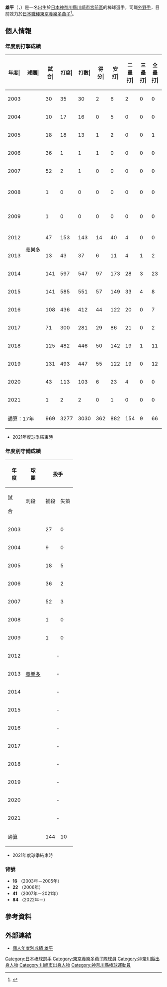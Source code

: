 {{Refimprove|time=2020-12-09T07:11:54+00:00}}
{{Infobox NPB player|
|name=雄平|
|image=20140413 Yuuhei Takai, infielder of the Tokyo Yakult Swallows, at Yokohama Stadium.JPG|
|width=300|
|position=二軍打擊教練|
|team=東北樂天金鷲|
|number=84|
|bats=左|
|throws=左|
|birthdate={{birth_date_and_age|1984|6|25|mf=y}}|
|birthplace={{JPN}}[[神奈川縣|神奈川縣]][[川崎市|川崎市]][[宮前區|宮前區]]|
|debutdate=4月22日
|debutyear=2003年
|debutteam=東京養樂多燕子
|statyear=2021年球季
|stat1label=打擊率
|stat1value=0.291
|stat2label=全壘打
|stat2value=66
|stat3label=打點
|stat3value=386
|stat4label=盜壘
|stat4value=41
|teams=<nowiki></nowiki>
* [[東北高等學校_(日本)|東北高等學校]]
* [[東京養樂多燕子|東京養樂多燕子]]（2003年－2021年）
'''教練時期'''
* [[東北樂天金鷲|東北樂天金鷲]]二軍打擊教練(2022年－)
}}

'''雄平'''（{{jpn|j=高井 雄平|hg=ゆうへい|rm=Takai Yuhei}}，{{bd|1984年|6月25日|catIdx=Takai, Yuhei}}）是一名出生於[[日本|日本]][[神奈川縣|神奈川縣]][[川崎市|川崎市]][[宮前區|宮前區]]的棒球選手，司職[[外野手|外野手]]，目前效力於[[日本職棒|日本職棒]][[東京養樂多燕子|東京養樂多燕子]]<ref>{{cite web|url=https://www.nikkansports.com/baseball/professional/koukai/team/koukai-swallows.html|title=ヤクルト - 契約更改 - プロ野球|publisher=日刊體育|date=2019-11-19|accessdate=2020-01-02|archive-date=2021-02-25|archive-url=https://web.archive.org/web/20210225131432/https://www.nikkansports.com/baseball/professional/koukai/team/koukai-swallows.html|dead-url=no}}</ref>。

== 個人情報 ==
=== 年度別打擊成績 ===
{| class="wikitable" style="text-align:right; font-size:small"
|-bgcolor="#efefef"
!年度|!!球團|!!試合|!!打席|!!打數|!!得分|!!安打|!!二<br>壘<br>打|!!三<br>壘<br>打|!!全<br>壘<br>打|!!壘<br>打<br>數|!!打點|!!盜壘|!!盜<br>壘<br>刺|!!觸擊|!!犧<br>牲<br>打|!!保送|!!敬遠|!!觸身|!!三振|!!雙殺|!!打<br>擊<br>率|!!上<br>壘<br>率|!!長<br>打<br>率|!!OPS
|-
|style="text-align:center;"|2003
|rowspan="17" style="text-align:center; white-space:nowrap;"|[[東京養樂多燕子|養樂多]]
|30||35||30||2||6||2||0||0||8||4||0||0||5||0||0||0||0||15||1||.200||.200||.267||.467
|-
|style="text-align:center;"|2004
|10||17||16||0||5||0||0||0||5||0||0||0||1||0||0||0||0||7||0||.313||.313||.313||.626
|-
|style="text-align:center;"|2005
|18||18||13||1||2||0||0||1||5||2||0||0||4||0||1||0||0||9||1||.154||.214||.385||.599
|-
|style="text-align:center;"|2006
|36||1||1||1||0||0||0||0||0||0||0||0||0||0||0||0||0||0||0||.000||.000||.000||.000
|-
|style="text-align:center;"|2007
|52||2||1||0||0||0||0||0||0||0||0||0||1||0||0||0||0||0||0||.000||.000||.000||.000
|-
|style="text-align:center;"|2008
|1||0||0||0||0||0||0||0||0||0||0||0||0||0||0||0||0||0||0||----||----||----||----
|-
|style="text-align:center;"|2009
|1||0||0||0||0||0||0||0||0||0||0||0||0||0||0||0||0||0||0||----||----||----||----
|-
|style="text-align:center;"|2012
|47||153||143||14||40||4||0||0||44||8||2||3||3||0||7||0||0||19||0||.280||.313||.308||.621
|-
|style="text-align:center;"|2013
|13||43||37||6||11||4||1||2||23||3||0||0||0||0||6||0||0||10||0||.297||.395||.622||1.017
|-
|style="text-align:center;"|2014
|141||597||547||97||173||28||3||23||276||90||10||2||1||0||48||0||1||103||11||.316||.372||.505||.877
|-
|style="text-align:center;"|2015
|141||585||551||57||149||33||4||8||214||60||7||4||1||3||27||1||3||82||7||.270||.307||.388||.695
|-
|style="text-align:center;"|2016
|108||436||412||44||122||20||0||7||163||55||7||1||1||2||21||2||0||51||9||.296||.329||.396||.724
|-
|style="text-align:center;"|2017
|71||300||281||29||86||21||0||2||113||32||2||3||0||2||12||0||5||42||5||.306||.343||.402||.745
|-
|style="text-align:center;"|2018
|125||482||446||50||142||19||1||11||196||67||6||1||0||2||33||5||1||62||13||.318||.365||.439||.804
|-
|style="text-align:center;"|2019
|131||493||447||55||122||19||0||12||177||56||4||3||1||6||37||4||2||71||4||.273||.327||.396||.723
|-
|style="text-align:center;"|2020
|43||113||103||6||23||4||0||0||27||9||3||0||0||3||6||0||1||23||2||.223||.265||.262||.528
|-
|style="text-align: center;"|2021
|1||2||2||0||1||0||0||0||1||0||0||0||0||0||0||0||0||0||0||.500||.500||.500||1.000
|-
!colspan="2"|通算：17年
|969||3277||3030||362||882||154||9||66||1252||386||41||17||18||18||198||12||13||494||53||.291||.335||.413||.748
|}

* 2021年度球季結束時

=== 年度別守備成績 ===
{|class="wikitable" style="text-align:right; font-size:small;"
!rowspan="2"|年<br />度!!rowspan="2"|球<br />團!!colspan="6"|投手!!colspan="6"|外野
|-style="line-height:1.25em;"
!試<br /><br />合!!刺殺<br /><br />!!補殺<br /><br />!!失策<br /><br />!!併殺<br /><br />!!守備率<br /><br />!!試<br /><br />合!!刺<br /><br />殺!!補<br /><br />殺!!失<br /><br />策!!併<br /><br />殺!!守<br />備<br />率
|-
|2003
|rowspan="17" style="text-align:center; white-space:nowrap;"|[[東京養樂多燕子|養樂多]]
|27||0||0||0||0||.---||colspan="6" style="text-align:center;"|-
|-
|2004
|9||0||0||0||0||.---||colspan="6" style="text-align:center;"|-
|-
|2005
|18||5||7||0||0||1.000||colspan="6" style="text-align:center;"|-
|-
|2006
|36||2||7||3||0||.750||colspan="6" style="text-align:center;"|-
|-
|2007
|52||3||8||0||0||1.000||colspan="6" style="text-align:center;"|-
|-
|2008
|1||0||0||0||0||.---||colspan="6" style="text-align:center;"|-
|-
|2009
|1||0||0||0||0||.---||colspan="6" style="text-align:center;"|-
|-
|2012
|colspan="6" style="text-align:center;"|-||39||77||4||1||3||.988
|-
|2013
|colspan="6" style="text-align:center;"|-||11||18||0||0||0||1.000
|-
|2014
|colspan="6" style="text-align:center;"|-||139||'''316'''||3||'''7'''||1||.979
|-
|2015
|colspan="6" style="text-align:center;"|-||140||254||8||3||2||.989
|-
|2016
|colspan="6" style="text-align:center;"|-||104||192||7||2||2||.990
|-
|2017
|colspan="6" style="text-align:center;"|-||69||104||3||2||0||.982
|-
|2018
|colspan="6" style="text-align:center;"|-||120||175||4||4||1||.978
|-
|2019
|colspan="6" style="text-align:center;"|-||118||198||2||2||1||.990
|-
|2020
|colspan="6" style="text-align:center;"|-||30||52||1||1||0||.981
|-
|style="text-align:center;"|2021
|colspan="6" style="text-align:center;"|-||1||0||0||0||0||.---
|-
!colspan="2"|通算
|144||10||22||3||0||.914||771||1386||32||22||10||.985
|}
* 2021年度球季結束時

=== 背號 ===
* '''16''' （2003年－2005年）
* '''22''' （2006年）
* '''41''' （2007年－2021年）
* '''84''' （2022年－）

== 參考資料 ==
{{reflist}}

== 外部連結 ==
* [https://npb.jp/bis/players/01005117.html 個人年度別成績 雄平] {{Wayback|url=https://npb.jp/bis/players/01005117.html |date=20210127201553 }} {{ja icon}}

{{東北樂天金鷲球團球員名單}}
{{DEFAULTSORT:Takai, Yuhei}}
[[Category:日本棒球選手|Category:日本棒球選手]]
[[Category:東京養樂多燕子隊球員|Category:東京養樂多燕子隊球員]]
[[Category:神奈川縣出身人物|Category:神奈川縣出身人物]]
[[Category:川崎市出身人物|Category:川崎市出身人物]]
[[Category:神奈川縣棒球運動員|Category:神奈川縣棒球運動員]]